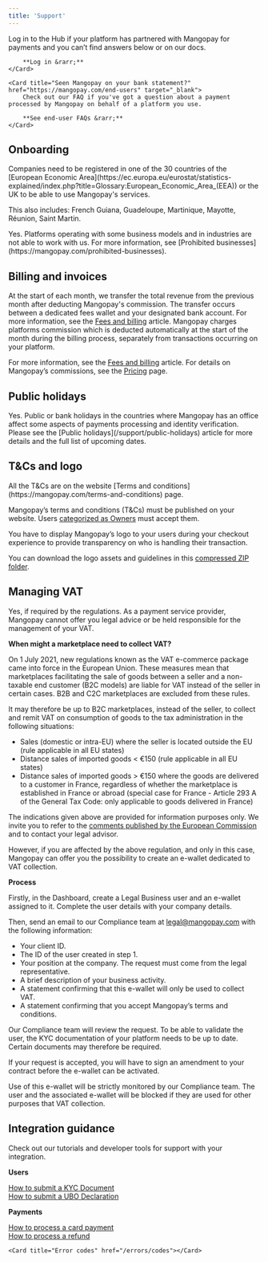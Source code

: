 ```yaml
---
title: 'Support'
---
```


<CardGroup cols={2}>
    <Card title="Platform looking for assistance?" href="https://hub.mangopay.com" target="_blank">
        Log in to the Hub if your platform has partnered with Mangopay for payments and you can’t find answers below or on our docs.

        **Log in &rarr;**
    </Card>

    <Card title="Seen Mangopay on your bank statement?" href="https://mangopay.com/end-users" target="_blank">
        Check out our FAQ if you've got a question about a payment processed by Mangopay on behalf of a platform you use.

        **See end-user FAQs &rarr;**
    </Card>
</CardGroup>

## Onboarding

<Accordion title="Where should my platform be based to register for Mangopay?">
Companies need to be registered in one of the 30 countries of the [European Economic Area](https://ec.europa.eu/eurostat/statistics-explained/index.php?title=Glossary:European_Economic_Area_(EEA)) or the UK to be able to use Mangopay's services.

This also includes: French Guiana, Guadeloupe, Martinique, Mayotte, Réunion, Saint Martin.
</Accordion>

<Accordion title="Are there platforms Mangopay doesn’t partner with?">
Yes. Platforms operating with some business models and in industries are not able to work with us. For more information, see [Prohibited businesses](https://mangopay.com/prohibited-businesses).
</Accordion>

## Billing and invoices

<Accordion title="How do I receive funds?">
At the start of each month, we transfer the total revenue from the previous month after deducting Mangopay's commission. The transfer occurs between a dedicated fees wallet and your designated bank account. For more information, see the <a href="/guides/fees">Fees and billing</a> article.
</Accordion>

<Accordion title="When does Mangopay take its fees?">
Mangopay charges platforms commission which is deducted automatically at the start of the month during the billing process, separately from transactions occurring on your platform. 

For more information, see the <a href="/guides/fees">Fees and billing</a> article. For details on Mangopay’s commissions, see the [Pricing](https://mangopay.com/pricing) page. 
</Accordion>

## Public holidays

<Accordion title="Do public holidays affect services?">
Yes. Public or bank holidays in the countries where Mangopay has an office affect some aspects of payments processing and identity verification. Please see the [Public holidays](/support/public-holidays) article for more details and the full list of upcoming dates.
</Accordion>

## T&Cs and logo

<Accordion title="Where can I find the terms and conditions for users?">
All the T&Cs are on the website [Terms and conditions](https://mangopay.com/terms-and-conditions) page.

Mangopay’s terms and conditions (T&Cs) must be published on your website. Users [categorized as Owners](/guides/users/categories) must accept them.
</Accordion>

<Accordion title="Where can I find the Powered by Mangopay logo and how should it be displayed?">
You have to display Mangopay’s logo to your users during your checkout experience to provide transparency on who is handling their transaction. 

You can download the logo assets and guidelines in this <a href="/logo/powered-by-mangopay.zip" download="powered-by-mangopay.zip">compressed ZIP folder</a>.
</Accordion>

## Managing VAT

<Accordion title="As a B2C marketplace, can we collect VAT with Mangopay?">
Yes, if required by the regulations. As a payment service provider, Mangopay cannot offer you legal advice or be held responsible for the management of your VAT.

**When might a marketplace need to collect VAT?**

On 1 July 2021, new regulations known as the VAT e-commerce package came into force in the European Union. These measures mean that marketplaces facilitating the sale of goods between a seller and a non-taxable end customer (B2C models) are liable for VAT instead of the seller in certain cases. B2B and C2C marketplaces are excluded from these rules.

It may therefore be up to B2C marketplaces, instead of the seller, to collect and remit VAT on consumption of goods to the tax administration in the following situations: 

- Sales (domestic or intra-EU) where the seller is located outside the EU (rule applicable in all EU states)
- Distance sales of imported goods < €150 (rule applicable in all EU states)
- Distance sales of imported goods > €150 where the goods are delivered to a customer in France, regardless of whether the marketplace is established in France or abroad (special case for France - Article 293 A of the General Tax Code: only applicable to goods delivered in France)

The indications given above are provided for information purposes only. We invite you to refer to the [comments published by the European Commission](https://vat-one-stop-shop.ec.europa.eu/index_en) and to contact your legal advisor.

However, if you are affected by the above regulation, and only in this case, Mangopay can offer you the possibility to create an e-wallet dedicated to VAT collection.

**Process**

Firstly, in the Dashboard, create a Legal Business user and an e-wallet assigned to it. Complete the user details with your company details.

Then, send an email to our Compliance team at legal@mangopay.com with the following information:

- Your client ID.
- The ID of the user created in step 1.
- Your position at the company. The request must come from the legal representative.
- A brief description of your business activity.
- A statement confirming that this e-wallet will only be used to collect VAT.
- A statement confirming that you accept Mangopay’s terms and conditions.

Our Compliance team will review the request. To be able to validate the user, the KYC documentation of your platform needs to be up to date. Certain documents may therefore be required.

If your request is accepted, you will have to sign an amendment to your contract before the e-wallet can be activated.

Use of this e-wallet will be strictly monitored by our Compliance team. The user and the associated e-wallet will be blocked if they are used for other purposes that VAT collection.
</Accordion>

## Integration guidance

Check out our tutorials and developer tools for support with your integration.

**Users**

[How to submit a KYC Document](/guides/users/verification/documents/submission/how-to)\
[How to submit a UBO Declaration](/guides/users/verification/beneficial-owners/how-to)


**Payments**

[How to process a card payment](/guides/payment-methods/card/direct/how-to)\
[How to process a refund](/guides/refunds/how-to)

<CardGroup cols={1}>
    <Card title="All how-tos" href="/how-to"></Card>
    
    <Card title="Error codes" href="/errors/codes"></Card>
</CardGroup>